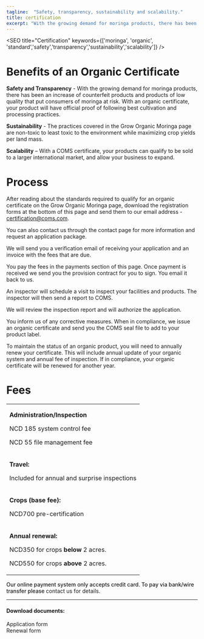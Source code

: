 ```yaml
---
tagline:  "Safety, transparency, sustainability and scalability."
title: certification
excerpt: "With the growing demand for moringa products, there has been an increase of counterfeit products and products of low quality that put consumers of moringa at risk. With an organic certificate, your product will have official proof of following best cultivation and processing practices"
---
```



<SEO title="Certification" keywords={['moringa', 'organic', 'standard','safety','transparency','sustainability','scalability']} />

<!-- illustrations imports -->



<h1 className="benefit">Benefits of an Organic Certificate</h1>

**Safety and Transparency** - With the growing demand for moringa products, there has been an increase of counterfeit products and products of low quality that put consumers of moringa at risk. With an organic certificate, your product will have official proof of following 
best cultivation and processing practices. 

**Sustainability** - The practices covered in the Grow Organic Moringa  page are non-toxic to 
least toxic to the environment while maximizing crop yields per land mass.

**Scalability** – With a COMS certificate, your products can qualify to be sold to a larger international market, and allow your business to expand.

<Seals />


<h1 className="certificateLine">Process</h1>

<Ctitle icon={registrationIcon}  heading="1. Registration" />

After reading about the standards required to qualify for an organic certificate on the <Link to="/cultivation">Grow Organic Moringa</Link> page, download the <Link to="/certification">registration forms</Link> at the bottom of this page and send them to our email address - <a href="emailto:certification@coms.com">certification@coms.com.</a>

You can also contact us through the contact page for more information and request an <Link to="/contact">application package</Link>.

<Ctitle icon={verificationIcon}  heading="2. Verification" />

We will send you a verification email of receiving your application and an invoice with the fees that are due. 

<Ctitle icon={paymentIcon}  heading="3. Payment" />

You pay the fees in the payments section of this page. Once payment is received we send you the provision  contract for you to sign. 
You email it back to us.

<Ctitle icon={inspectionIcon}  heading="4. Inspection" />

An inspector will schedule a visit to inspect your facilities and products. The inspector will then send a report to COMS.

<Ctitle icon={authorizationIcon}  heading="5. Authorization" />

We will review the inspection report and will authorize the application.

<Ctitle icon={certificationIcon}  heading="6. Certification" />

You inform us of any corrective measures. When in compliance, we issue an organic certificate and send you the COMS seal file to add to your product label.

<Ctitle icon={maintenanceIcon}  heading="7. Maintenance" />

To maintain the status of an organic product, you will need to annually renew your certificate.  This will include annual update of your organic system and annual fee of inspection. If in compliance, your organic certificate will be renewed for another year.

<h1 className="certificateLine">Fees</h1>

<table className="feeDesign">
    <tr>
        <td>
        <p><b>Administration/Inspection</b></p>
        <p>NCD 185 system control fee</p>
        <p>NCD 55 file management fee</p>
        </td>
    </tr>
    <tr>
        <td>
        <p><b>Travel:</b></p>
        <p>Included for annual and surprise inspections</p>        
        </td>
    </tr>
    <tr>
        <td>
        <p><b>Crops (base fee):</b></p>
        <p>NCD700 pre-certification</p>        
        </td>
    </tr>
    <tr>
        <td>
        <p><b>Annual renewal:</b></p>
        <p>NCD350 for crops <b>below</b> 2 acres.</p>
        <p>NCD550 for crops <b>above </b>2 acres.</p>        
        </td>
    </tr>
</table>

<p className="desaLine">
<span style="font-weight:500;">Our online payment system only accepts credit card. To pay via bank/wire transfer please </span><Link to="/contact">contact us for details</Link>. </p>


* * *
<PaymentComponent />

<div style={{ marginTop: 100, paddingTop:20, paddingBottom: 20}}>
<h4>Download documents:</h4>
<Link>Application form</Link> <br />
<Link>Renewal form</Link>
</div>